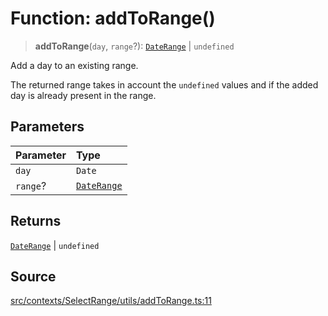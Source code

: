 # Function: addToRange()

> **addToRange**(`day`, `range`?): [`DateRange`](/api/latest/type-aliases/DateRange.mdx) \| `undefined`

Add a day to an existing range.

The returned range takes in account the `undefined` values and if the added
day is already present in the range.

## Parameters

| Parameter | Type |
| :------ | :------ |
| `day` | `Date` |
| `range`? | [`DateRange`](/api/latest/type-aliases/DateRange.mdx) |

## Returns

[`DateRange`](/api/latest/type-aliases/DateRange.mdx) \| `undefined`

## Source

[src/contexts/SelectRange/utils/addToRange.ts:11](https://github.com/gpbl/react-day-picker/blob/86f49ff11/src/contexts/SelectRange/utils/addToRange.ts#L11)
